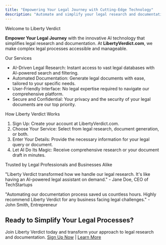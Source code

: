 ```yaml
---
title: "Empowering Your Legal Journey with Cutting-Edge Technology"
description: "Automate and simplify your legal research and documentation with AI-driven solutions from Liberty Verdict. Embrace the future of legal assistance today."
---
```


Welcome to Liberty Verdict


  **Empower Your Legal Journey** with the innovative AI technology that simplifies legal research and documentation. At **LibertyVerdict.com**, we make complex legal processes accessible and manageable.



Our Services

- AI-Driven Legal Research: Instant access to vast legal databases with AI-powered search and filtering.
- Automated Documentation: Generate legal documents with ease, tailored to your specific needs.
- User-Friendly Interface: No legal expertise required to navigate our comprehensive platform.
- Secure and Confidential: Your privacy and the security of your legal documents are our top priority.


How Liberty Verdict Works

1. Sign Up: Create your account at LibertyVerdict.com.
2. Choose Your Service: Select from legal research, document generation, or both.
3. Enter Your Details: Provide the necessary information for your legal query or document.
4. Let AI Do Its Magic: Receive comprehensive research or your document draft in minutes.


Trusted by Legal Professionals and Businesses Alike

"Liberty Verdict transformed how we handle our legal research. It's like having an AI-powered legal assistant on demand." - Jane Doe, CEO of TechStartups

"Automating our documentation process saved us countless hours. Highly recommend Liberty Verdict for any business facing legal challenges." - John Smith, Entrepreneur



## Ready to Simplify Your Legal Processes?

Join Liberty Verdict today and transform your approach to legal research and documentation.
[Sign Up Now](#signup) | [Learn More](#features)


